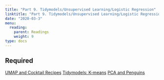 ```yaml
---
title: "Part 9. Tidymodels/Unsupervised Learning/Logistic Regression"
linktitle: "Part 9. Tidymodels/Unsupervised Learning/Logistic Regression"
date: "2020-03-3"
menu:
  reading:
    parent: Readings
    weight: 9
type: docs
---
```


## Required

[UMAP and Cocktail Recipes](https://juliasilge.com/blog/cocktail-recipes-umap/)
[Tidymodels: K-means](https://www.tidymodels.org/learn/statistics/k-means/)
[PCA and Penguins](https://allisonhorst.github.io/palmerpenguins/articles/articles/pca.html)
